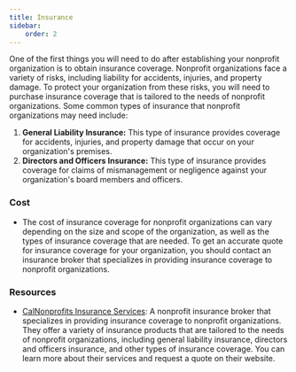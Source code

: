 ```yaml
---
title: Insurance
sidebar:
    order: 2
---
```


One of the first things you will need to do after establishing your nonprofit organization is to obtain insurance coverage. Nonprofit organizations face a variety of risks, including liability for accidents, injuries, and property damage. To protect your organization from these risks, you will need to purchase insurance coverage that is tailored to the needs of nonprofit organizations. Some common types of insurance that nonprofit organizations may need include:

<Steps>

1. **General Liability Insurance:** This type of insurance provides coverage for accidents, injuries, and property damage that occur on your organization's premises.
1. **Directors and Officers Insurance:** This type of insurance provides coverage for claims of mismanagement or negligence against your organization's board members and officers.

</Steps>

### Cost

- The cost of insurance coverage for nonprofit organizations can vary depending on the size and scope of the organization, as well as the types of insurance coverage that are needed. To get an accurate quote for insurance coverage for your organization, you should contact an insurance broker that specializes in providing insurance coverage to nonprofit organizations.

### Resources

- [CalNonprofits Insurance Services](https://www.calnonprofitsinsurance.org/): A nonprofit insurance broker that specializes in providing insurance coverage to nonprofit organizations. They offer a variety of insurance products that are tailored to the needs of nonprofit organizations, including general liability insurance, directors and officers insurance, and other types of insurance coverage. You can learn more about their services and request a quote on their website.
